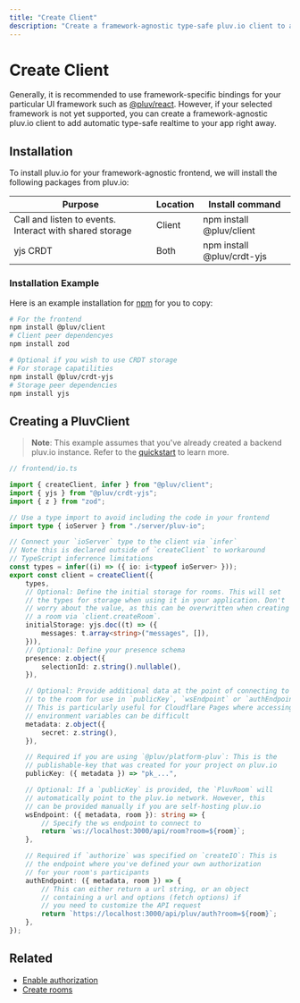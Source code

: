 ```yaml
---
title: "Create Client"
description: "Create a framework-agnostic type-safe pluv.io client to add real-time to any app"
---
```


# Create Client

Generally, it is recommended to use framework-specific bindings for your particular UI framework such as [@pluv/react](https://www.npmjs.com/package/@pluv/react). However, if your selected framework is not yet supported, you can create a framework-agnostic pluv.io client to add automatic type-safe realtime to your app right away.

## Installation

To install pluv.io for your framework-agnostic frontend, we will install the following packages from pluv.io:

| Purpose                                                 | Location | Install command                       |
|---------------------------------------------------------|----------|---------------------------------------|
| Call and listen to events. Interact with shared storage | Client   | npm install @pluv/client              |
| yjs CRDT                                                | Both     | npm install @pluv/crdt-yjs            |


### Installation Example

Here is an example installation for [npm](https://www.npmjs.com) for you to copy:

```bash
# For the frontend
npm install @pluv/client
# Client peer dependencyes
npm install zod

# Optional if you wish to use CRDT storage
# For storage capatilities
npm install @pluv/crdt-yjs
# Storage peer dependencies
npm install yjs
```

## Creating a PluvClient

> **Note**: This example assumes that you've already created a backend pluv.io
> instance. Refer to the [quickstart](/docs/quickstart/nextjs) to learn more.

```ts
// frontend/io.ts

import { createClient, infer } from "@pluv/client";
import { yjs } from "@pluv/crdt-yjs";
import { z } from "zod";

// Use a type import to avoid including the code in your frontend
import type { ioServer } from "./server/pluv-io";

// Connect your `ioServer` type to the client via `infer`
// Note this is declared outside of `createClient` to workaround
// TypeScript inferrence limitations
const types = infer((i) => ({ io: i<typeof ioServer> }));
export const client = createClient({
    types,
    // Optional: Define the initial storage for rooms. This will set
    // the types for storage when using it in your application. Don't
    // worry about the value, as this can be overwritten when creating
    // a room via `client.createRoom`.
    initialStorage: yjs.doc((t) => ({
        messages: t.array<string>("messages", []),
    })),
    // Optional: Define your presence schema
    presence: z.object({
        selectionId: z.string().nullable(),
    }),

    // Optional: Provide additional data at the point of connecting to
    // to the room for use in `publicKey`, `wsEndpoint` or `authEndpoint`.
    // This is particularly useful for Cloudflare Pages where accessing
    // environment variables can be difficult
    metadata: z.object({
        secret: z.string(),
    }),

    // Required if you are using `@pluv/platform-pluv`: This is the
    // publishable-key that was created for your project on pluv.io
    publicKey: ({ metadata }) => "pk_...",

    // Optional: If a `publicKey` is provided, the `PluvRoom` will
    // automatically point to the pluv.io network. However, this
    // can be provided manually if you are self-hosting pluv.io
    wsEndpoint: ({ metadata, room }): string => {
        // Specify the ws endpoint to connect to 
        return `ws://localhost:3000/api/room?room=${room}`;
    },

    // Required if `authorize` was specified on `createIO`: This is
    // the endpoint where you've defined your own authorization
    // for your room's participants
    authEndpoint: ({ metadata, room }) => {
        // This can either return a url string, or an object
        // containing a url and options (fetch options) if
        // you need to customize the API request
        return `https://localhost:3000/api/pluv/auth?room=${room}`;
    },
});
```

## Related

* [Enable authorization](/docs/io/authorization)
* [Create rooms](/docs/client/create-rooms)

